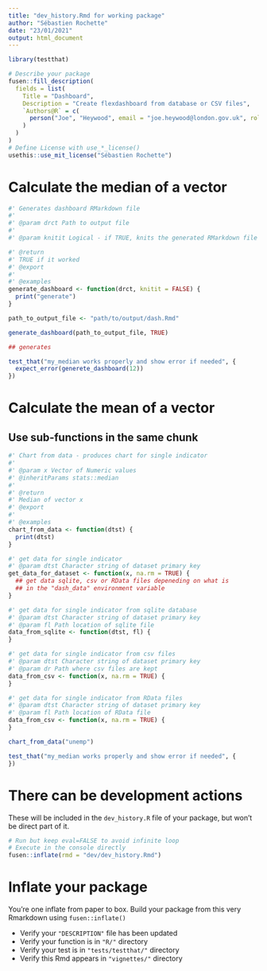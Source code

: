 ```yaml
---
title: "dev_history.Rmd for working package"
author: "Sébastien Rochette"
date: "23/01/2021"
output: html_document
---
```


```r
library(testthat)
```

<!--
# Description of your package

This will fill the description of your package.
Add this chunk using `fusen::description_chunk()`
--> 

```r
# Describe your package
fusen::fill_description(
  fields = list(
    Title = "Dashboard",
    Description = "Create flexdashboard from database or CSV files",
    `Authors@R` = c(
      person("Joe", "Heywood", email = "joe.heywood@london.gov.uk", role = c("aut", "cre"))
    )
  )
)
# Define License with use_*_license()
usethis::use_mit_license("Sébastien Rochette")
```

# Calculate the median of a vector

```r
#' Generates dashboard RMarkdown file
#'
#' @param drct Path to output file 
#'
#' @param knitit Logical - if TRUE, knits the generated RMarkdown file

#' @return
#' TRUE if it worked
#' @export
#'
#' @examples
generate_dashboard <- function(drct, knitit = FALSE) {
  print("generate")
}
```

```r

path_to_output_file <- "path/to/output/dash.Rmd"

generate_dashboard(path_to_output_file, TRUE)

## generates 

```

```r
test_that("my_median works properly and show error if needed", {
  expect_error(generete_dashboard(12))
})
```

# Calculate the mean of a vector
## Use sub-functions in the same chunk

```r
#' Chart from data - produces chart for single indicator
#'
#' @param x Vector of Numeric values
#' @inheritParams stats::median
#'
#' @return
#' Median of vector x
#' @export
#'
#' @examples
chart_from_data <- function(dtst) {
  print(dtst)
}

#' get data for single indicator
#' @param dtst Character string of dataset primary key
get_data_for_dataset <- function(x, na.rm = TRUE) {
  ## get data sqlite, csv or RData files depeneding on what is 
  ## in the "dash_data" environment variable
}

#' get data for single indicator from sqlite database
#' @param dtst Character string of dataset primary key
#' @param fl Path location of sqlite file
data_from_sqlite <- function(dtst, fl) {
}

#' get data for single indicator from csv files
#' @param dtst Character string of dataset primary key
#' @param dr Path where csv files are kept
data_from_csv <- function(x, na.rm = TRUE) {
}

#' get data for single indicator from RData files
#' @param dtst Character string of dataset primary key
#' @param fl Path location of RData file
data_from_csv <- function(x, na.rm = TRUE) {
}

```

```r
chart_from_data("unemp")

```

```r
test_that("my_median works properly and show error if needed", {
})
```

# There can be development actions

These will be included in the `dev_history.R` file of your package, but won't be direct part of it.

```r
# Run but keep eval=FALSE to avoid infinite loop
# Execute in the console directly
fusen::inflate(rmd = "dev/dev_history.Rmd")
```


# Inflate your package

You're one inflate from paper to box.
Build your package from this very Rmarkdown using `fusen::inflate()`

- Verify your `"DESCRIPTION"` file has been updated
- Verify your function is in `"R/"` directory
- Verify your test is in `"tests/testthat/"` directory
- Verify this Rmd appears in `"vignettes/"` directory

